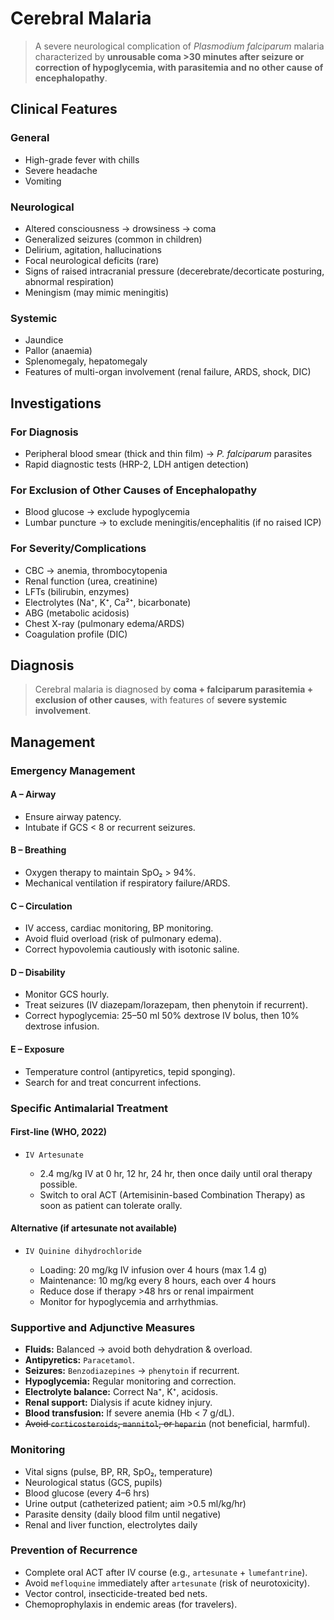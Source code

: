 # Cerebral Malaria

> A severe neurological complication of _Plasmodium falciparum_ malaria characterized by **unrousable coma >30 minutes after seizure or correction of hypoglycemia, with parasitemia and no other cause of encephalopathy**.

## Clinical Features

### General

- High-grade fever with chills
- Severe headache
- Vomiting

### Neurological

- Altered consciousness → drowsiness → coma
- Generalized seizures (common in children)
- Delirium, agitation, hallucinations
- Focal neurological deficits (rare)
- Signs of raised intracranial pressure (decerebrate/decorticate posturing, abnormal respiration)
- Meningism (may mimic meningitis)

### Systemic

- Jaundice
- Pallor (anaemia)
- Splenomegaly, hepatomegaly
- Features of multi-organ involvement (renal failure, ARDS, shock, DIC)

## Investigations

### For Diagnosis

- Peripheral blood smear (thick and thin film) → _P. falciparum_ parasites
- Rapid diagnostic tests (HRP-2, LDH antigen detection)

### For Exclusion of Other Causes of Encephalopathy

- Blood glucose → exclude hypoglycemia
- Lumbar puncture → to exclude meningitis/encephalitis (if no raised ICP)

### For Severity/Complications

- CBC → anemia, thrombocytopenia
- Renal function (urea, creatinine)
- LFTs (bilirubin, enzymes)
- Electrolytes (Na⁺, K⁺, Ca²⁺, bicarbonate)
- ABG (metabolic acidosis)
- Chest X-ray (pulmonary edema/ARDS)
- Coagulation profile (DIC)

## Diagnosis

> Cerebral malaria is diagnosed by **coma + falciparum parasitemia + exclusion of other causes**, with features of **severe systemic involvement**.

## Management

### Emergency Management

#### A – Airway

- Ensure airway patency.
- Intubate if GCS < 8 or recurrent seizures.

#### B – Breathing

- Oxygen therapy to maintain SpO₂ > 94%.
- Mechanical ventilation if respiratory failure/ARDS.

#### C – Circulation

- IV access, cardiac monitoring, BP monitoring.
- Avoid fluid overload (risk of pulmonary edema).
- Correct hypovolemia cautiously with isotonic saline.

#### D – Disability

- Monitor GCS hourly.
- Treat seizures (IV diazepam/lorazepam, then phenytoin if recurrent).
- Correct hypoglycemia: 25–50 ml 50% dextrose IV bolus, then 10% dextrose infusion.

#### E – Exposure

- Temperature control (antipyretics, tepid sponging).
- Search for and treat concurrent infections.

### Specific Antimalarial Treatment

#### First-line (WHO, 2022)

- `IV Artesunate`

  - 2.4 mg/kg IV at 0 hr, 12 hr, 24 hr, then once daily until oral therapy possible.
  - Switch to oral ACT (Artemisinin-based Combination Therapy) as soon as patient can tolerate orally.

#### Alternative (if artesunate not available)

- `IV Quinine dihydrochloride`

  - Loading: 20 mg/kg IV infusion over 4 hours (max 1.4 g)
  - Maintenance: 10 mg/kg every 8 hours, each over 4 hours
  - Reduce dose if therapy >48 hrs or renal impairment
  - Monitor for hypoglycemia and arrhythmias.

### Supportive and Adjunctive Measures

- **Fluids:** Balanced → avoid both dehydration & overload.
- **Antipyretics:** `Paracetamol`.
- **Seizures:** `Benzodiazepines` → `phenytoin` if recurrent.
- **Hypoglycemia:** Regular monitoring and correction.
- **Electrolyte balance:** Correct Na⁺, K⁺, acidosis.
- **Renal support:** Dialysis if acute kidney injury.
- **Blood transfusion:** If severe anemia (Hb < 7 g/dL).
- ~~Avoid `corticosteroids`, `mannitol`, or `heparin`~~ (not beneficial, harmful).

### Monitoring

- Vital signs (pulse, BP, RR, SpO₂, temperature)
- Neurological status (GCS, pupils)
- Blood glucose (every 4–6 hrs)
- Urine output (catheterized patient; aim >0.5 ml/kg/hr)
- Parasite density (daily blood film until negative)
- Renal and liver function, electrolytes daily

### Prevention of Recurrence

- Complete oral ACT after IV course (e.g., `artesunate` + `lumefantrine`).
- Avoid `mefloquine` immediately after `artesunate` (risk of neurotoxicity).
- Vector control, insecticide-treated bed nets.
- Chemoprophylaxis in endemic areas (for travelers).
